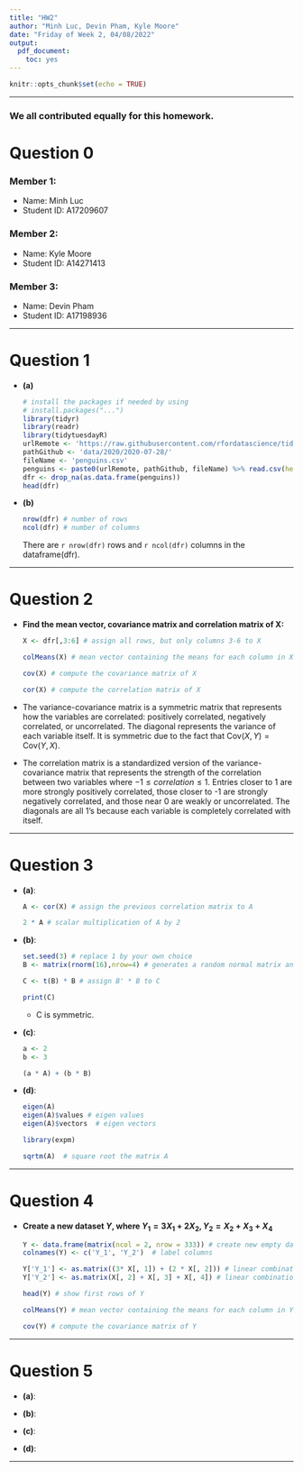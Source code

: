 ```yaml
---
title: "HW2"
author: "Minh Luc, Devin Pham, Kyle Moore"
date: "Friday of Week 2, 04/08/2022"
output: 
  pdf_document: 
    toc: yes
---
```


```r
knitr::opts_chunk$set(echo = TRUE)
```

***
### We all contributed equally for this homework.

# Question 0 

### Member 1: 
* Name: Minh Luc
* Student ID: A17209607

### Member 2: 

* Name: Kyle Moore
* Student ID: A14271413

### Member 3: 

* Name: Devin Pham
* Student ID: A17198936

***

# Question 1

* **(a)**

    ```r
    # install the packages if needed by using
    # install.packages("...")
    library(tidyr)
    library(readr)
    library(tidytuesdayR)
    urlRemote <- 'https://raw.githubusercontent.com/rfordatascience/tidytuesday/master/'
    pathGithub <- 'data/2020/2020-07-28/'
    fileName <- 'penguins.csv'
    penguins <- paste0(urlRemote, pathGithub, fileName) %>% read.csv(header = TRUE)
    dfr <- drop_na(as.data.frame(penguins))
    head(dfr)
    ```

* **(b)**

    ```r
    nrow(dfr) # number of rows
    ncol(dfr) # number of columns
    ```
  
  There are `r nrow(dfr)` rows and `r ncol(dfr)` columns in the dataframe(dfr).

***

# Question 2

* **Find the mean vector, covariance matrix and correlation matrix of X:**

    ```r
    X <- dfr[,3:6] # assign all rows, but only columns 3-6 to X

    colMeans(X) # mean vector containing the means for each column in X
    
    cov(X) # compute the covariance matrix of X
    
    cor(X) # compute the correlation matrix of X
    ```

* The variance-covariance matrix is a symmetric matrix that represents how the variables are correlated: positively correlated, negatively correlated, or uncorrelated. The diagonal         represents the variance of each variable itself. It is symmetric due to the fact that $\mathrm{Cov}(X,Y) = \mathrm{Cov}(Y,X)$.

* The correlation matrix is a standardized version of the variance-covariance matrix that represents the strength of the correlation between two variables where $-1 \leq correlation        \leq 1$. Entries closer to 1 are more strongly positively correlated, those closer to -1 are strongly negatively correlated, and those near 0 are weakly or uncorrelated. The diagonals     are all 1's because each variable is completely correlated with itself.

***

# Question 3

* **(a)**:

    ```r
    A <- cor(X) # assign the previous correlation matrix to A
    
    2 * A # scalar multiplication of A by 2
    ```

* **(b)**:

    ```r
    set.seed(3) # replace 1 by your own choice
    B <- matrix(rnorm(16),nrow=4) # generates a random normal matrix and assigns it to B
    
    C <- t(B) * B # assign B' * B to C
    
    print(C)
    ```
    
  * C is symmetric.

* **(c)**:

    ```r
    a <- 2
    b <- 3
    
    (a * A) + (b * B)
    ```

* **(d)**:

    ```r
    eigen(A)
    eigen(A)$values # eigen values
    eigen(A)$vectors  # eigen vectors
    
    library(expm)
    
    sqrtm(A)  # square root the matrix A
    ```
    
***

# Question 4

* **Create a new dataset $Y$, where $Y_1 = 3X_1 + 2X_2, Y_2 = X_2 + X_3 + X_4$**

    ```r
    Y <- data.frame(matrix(ncol = 2, nrow = 333)) # create new empty dataframe
    colnames(Y) <- c('Y_1', 'Y_2')  # label columns
    
    Y['Y_1'] <- as.matrix((3* X[, 1]) + (2 * X[, 2])) # linear combination of X into new column
    Y['Y_2'] <- as.matrix(X[, 2] + X[, 3] + X[, 4]) # linear combination of X into new column
    
    head(Y) # show first rows of Y
    
    colMeans(Y) # mean vector containing the means for each column in Y
    
    cov(Y) # compute the covariance matrix of Y
    ```

***

# Question 5

* **(a)**:

* **(b)**:

* **(c)**:

* **(d)**:

***